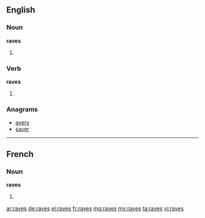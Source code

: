 ==English==

===Noun===
'''raves'''

# {{plural of|rave}}

===Verb===
'''raves'''

# {{third-person singular of|rave}}

===Anagrams===
* [[avers#English|avers]]
* [[saver#English|saver]]

----

==French==

===Noun===
'''raves''' {{m}}

# {{plural of|[[rave]]|lang=fr}}

[[ar:raves]]
[[de:raves]]
[[el:raves]]
[[fr:raves]]
[[mg:raves]]
[[my:raves]]
[[ta:raves]]
[[vi:raves]]